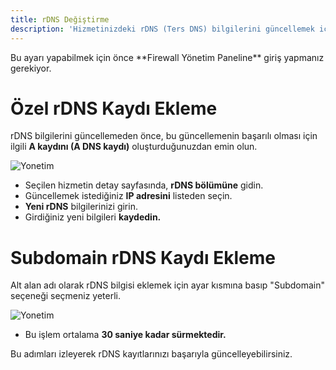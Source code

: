 ```yaml
---
title: rDNS Değiştirme
description: 'Hizmetinizdeki rDNS (Ters DNS) bilgilerini güncellemek için aşağıdaki adımları izleyin.'
---
```


<Card title="Uyarı!" icon="circle-exclamation" href="/firewall/introduction" color="#CC0000">
  Bu ayarı yapabilmek için önce **Firewall Yönetim Paneline** giriş yapmanız gerekiyor.
</Card>

# Özel rDNS Kaydı Ekleme
<Warning>rDNS bilgilerini güncellemeden önce, bu güncellemenin başarılı olması için ilgili **A kaydını (A DNS kaydı)** oluşturduğunuzdan emin olun.</Warning>

  <Frame>
    <img
      src="/images/custom-rdns.png"
      alt="Yonetim"
    />
  </Frame>

- Seçilen hizmetin detay sayfasında, **rDNS bölümüne** gidin.
- Güncellemek istediğiniz **IP adresini** listeden seçin.
- **Yeni rDNS** bilgilerinizi girin.
- Girdiğiniz yeni bilgileri **kaydedin.**

# Subdomain rDNS Kaydı Ekleme
<Warning>Alt alan adı olarak rDNS bilgisi eklemek için ayar kısmına basıp "Subdomain" seçeneği seçmeniz yeterli.</Warning>

  <Frame>
    <img
      src="/images/subdomain-rdns.png"
      alt="Yonetim"
    />
  </Frame>

- Bu işlem ortalama **30 saniye kadar sürmektedir.**

Bu adımları izleyerek rDNS kayıtlarınızı başarıyla güncelleyebilirsiniz.
